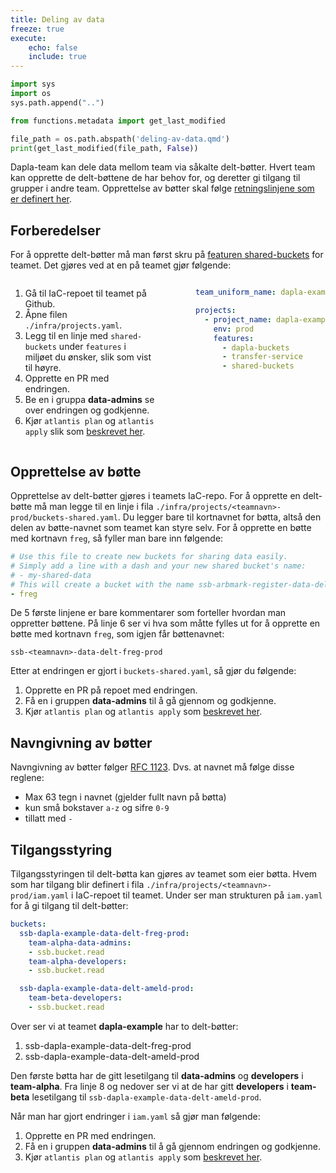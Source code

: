 ```yaml
---
title: Deling av data
freeze: true
execute:
    echo: false
    include: true
---
```


```python
import sys
import os
sys.path.append("..")

from functions.metadata import get_last_modified

file_path = os.path.abspath('deling-av-data.qmd')
print(get_last_modified(file_path, False))
```

Dapla-team kan dele data mellom team via såkalte delt-bøtter. Hvert team kan opprette de delt-bøttene de har behov for, og deretter gi tilgang til grupper i andre team. Opprettelse av bøtter skal følge [retningslinjene som er definert her](https://statistics-norway.atlassian.net/wiki/spaces/DAPLA/pages/3613786151/Deling+av+data+p+Dapla).

## Forberedelser

For å opprette delt-bøtter må man først skru på [featuren shared-buckets]() for teamet. Det gjøres ved at en på teamet gjør følgende:

:::: {.columns}

::: {.column width="50%"}
1. Gå til IaC-repoet til teamet på Github.
2. Åpne filen `./infra/projects.yaml`.
3. Legg til en linje med `shared-buckets` under `features` i miljøet du ønsker, slik som vist til høyre.
4. Opprette en PR med endringen.
5. Be en i gruppa **data-admins** se over endringen og godkjenne.
6. Kjør `atlantis plan` og `atlantis apply` slik som [beskrevet her](./features.html#aktivere-feature).  
:::

::: {.column width="5%"}
<!-- empty column to create gap -->
:::

::: {.column width="45%"}
```.yaml
team_uniform_name: dapla-example

projects:
  - project_name: dapla-example
    env: prod
    features:
      - dapla-buckets
      - transfer-service
      - shared-buckets
```
:::

::::

## Opprettelse av bøtte

Opprettelse av delt-bøtter gjøres i teamets IaC-repo. For å opprette en delt-bøtte må man legge til en linje i fila `./infra/projects/<teamnavn>-prod/buckets-shared.yaml`. Du legger bare til kortnavnet for bøtta, altså den delen av bøtte-navnet som teamet kan styre selv. For å opprette en bøtte med kortnavn `freg`, så fyller man bare inn følgende:

```.yml
# Use this file to create new buckets for sharing data easily.
# Simply add a line with a dash and your new shared bucket's name:
# - my-shared-data
# This will create a bucket with the name ssb-arbmark-register-data-delt-my-shared-data-prod
- freg
```
De 5 første linjene er bare kommentarer som forteller hvordan man oppretter bøttene. På linje 6 ser vi hva som måtte fylles ut for å opprette en bøtte med kortnavn `freg`, som igjen får bøttenavnet:

`ssb-<teamnavn>-data-delt-freg-prod`

Etter at endringen er gjort i `buckets-shared.yaml`, så gjør du følgende:

1. Opprette en PR på repoet med endringen.
2. Få en i gruppen **data-admins** til å gå gjennom og godkjenne. 
3. Kjør `atlantis plan` og `atlantis apply` som [beskrevet her](./features.html#aktivere-feature).


::: {.callout-warning}
## Navngivning av bøtter

Navngivning av bøtter følger [RFC 1123](https://kubernetes.io/docs/concepts/overview/working-with-objects/names/#dns-label-names). Dvs. at navnet må følge disse reglene:  

- Max 63 tegn i navnet (gjelder fullt navn på bøtta)
- kun små bokstaver `a-z` og sifre `0-9`
- tillatt med `-`
:::


## Tilgangsstyring

Tilgangsstyringen til delt-bøtta kan gjøres av teamet som eier bøtta. Hvem som har tilgang blir definert i fila `./infra/projects/<teamnavn>-prod/iam.yaml` i IaC-repoet til teamet. Under ser man strukturen på `iam.yaml` for å gi tilgang til delt-bøtter:

```.yml
buckets:
  ssb-dapla-example-data-delt-freg-prod:
    team-alpha-data-admins:
    - ssb.bucket.read
    team-alpha-developers:
    - ssb.bucket.read

  ssb-dapla-example-data-delt-ameld-prod:
    team-beta-developers:
    - ssb.bucket.read
```

Over ser vi at teamet **dapla-example** har to delt-bøtter:

1. ssb-dapla-example-data-delt-freg-prod
2. ssb-dapla-example-data-delt-ameld-prod

Den første bøtta har de gitt lesetilgang til **data-admins** og **developers** i **team-alpha**. Fra linje 8 og nedover ser vi at de har gitt **developers** i **team-beta** lesetilgang til `ssb-dapla-example-data-delt-ameld-prod`.

Når man har gjort endringer i `iam.yaml` så gjør man følgende:

1. Opprette en PR med endringen. 
2. Få en i gruppen **data-admins** til å gå gjennom endringen og godkjenne.
3. Kjør `atlantis plan` og `atlantis apply` som [beskrevet her](./features.html#aktivere-feature).
